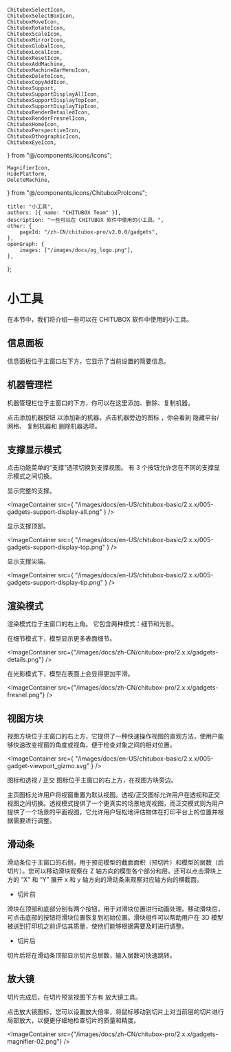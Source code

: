 	ChituboxSelectIcon,
	ChituboxSelectBoxIcon,
	ChituboxMoveIcon,
	ChituboxRotateIcon,
	ChituboxScaleIcon,
	ChituboxMirrorIcon,
	ChituboxGlobalIcon,
	ChituboxLocalIcon,
	ChituboxResetIcon,
	ChituboxAddMachine,
	ChituboxMachineBarMenuIcon,
	ChituboxDeleteIcon,
	ChituboxCopyAddIcon,
	ChituboxSupport,
	ChituboxSupportDisplayAllIcon,
	ChituboxSupportDisplayTopIcon,
	ChituboxSupportDisplayTipIcon,
	ChituboxRenderDetailedIcon,
	ChituboxRenderFresnelIcon,
	ChituboxHomeIcon,
	ChituboxPerspectiveIcon,
	ChituboxOthographicIcon,
	ChituboxEyeIcon,
} from "@/components/icons/Icons";

	MagnifierIcon,
	HidePlatform,
	DeleteMachine,
} from "@/components/icons/ChituboxProIcons";

	title: "小工具",
	authors: [{ name: "CHITUBOX Team" }],
	description: "一些可以在 CHITUBOX 软件中使用的小工具。",
	other: {
		pageId: "/zh-CN/chitubox-pro/v2.0.0/gadgets",
	},
	openGraph: {
		images: ["/images/docs/og_logo.png"],
	},
};

# 小工具

在本节中，我们将介绍一些可以在 CHITUBOX 软件中使用的小工具。

## 信息面板

信息面板位于主窗口左下方，它显示了当前设置的简要信息。

## 机器管理栏

机器管理栏位于主窗口的下方，你可以在这里添加、删除、复制机器。

点击添加机器按钮 <ChituboxAddMachine /> 以添加新的机器。点击机器旁边的图标 <ChituboxMachineBarMenuIcon />，你会看到 <ChituboxEyeIcon /> 隐藏平台/网格、<ChituboxCopyAddIcon /> 复制机器和 <DeleteMachine /> 删除机器选项。

## 支撑显示模式

点击功能菜单的“支撑”选项切换到支撑视图。 有 3 个按钮允许您在不同的支撑显示模式之间切换。

<ChituboxSupportDisplayAllIcon /> 显示完整的支撑。

<ImageContainer
	src={
		"/images/docs/en-US/chitubox-basic/2.x.x/005-gadgets-support-display-all.png"
	}
/>

<ChituboxSupportDisplayTopIcon /> 显示支撑顶部。

<ImageContainer
	src={
		"/images/docs/en-US/chitubox-basic/2.x.x/005-gadgets-support-display-top.png"
	}
/>

<ChituboxSupportDisplayTipIcon /> 显示支撑尖端。

<ImageContainer
	src={
		"/images/docs/en-US/chitubox-basic/2.x.x/005-gadgets-support-display-tip.png"
	}
/>

## 渲染模式

渲染模式位于主窗口的右上角。 它包含两种模式：细节和光影。

<ChituboxRenderDetailedIcon /> 在细节模式下，模型显示更多表面细节。

<ImageContainer
	src={"/images/docs/zh-CN/chitubox-pro/2.x.x/gadgets-details.png"}
/>

<ChituboxRenderFresnelIcon /> 在光影模式下，模型在表面上会显得更加平滑。

<ImageContainer
	src={"/images/docs/zh-CN/chitubox-pro/2.x.x/gadgets-fresnel.png"}
/>

## 视图方块

视图方块位于主窗口的右上方，它提供了一种快速操作视图的直观方法，使用户能够快速改变视窗的角度或视角，便于检查对象之间的相对位置。

<ImageContainer
	src={
		"/images/docs/en-US/chitubox-basic/2.x.x/005-gadget-viewport_gizmo.svg"
	}
/>

<ChituboxHomeIcon /> 图标和透视 <ChituboxPerspectiveIcon /> /
正交 <ChituboxOthographicIcon /> 图标位于主窗口的右上方，在视图方块旁边。

主页图标允许用户将视窗重置为默认视图。透视/正交图标允许用户在透视和正交视图之间切换。透视模式提供了一个更真实的场景地壳视图，而正交模式则为用户提供了一个场景的平面视图，它允许用户轻松地评估物体在打印平台上的位置并根据需要进行调整。

## 滑动条

滑动条位于主窗口的右侧，用于预览模型的截面面积（预切片）和模型的层数（后切片）。您可以移动滑块观察在 Z 轴方向的模型各个部分和层。还可以点击滑块上方的 “X” 和 “Y” 展开 x 和 y 轴方向的滑动条来观察对应轴方向的横截面。

<div className="flex justify-center items-center">
	<div className="flex-1 p-2">
		<ImageContainer
			src={"/images/docs/zh-CN/chitubox-pro/2.x.x/gadget-slider-xy.png"}
			style={{ width: "400px" }}
		/>
	</div>
	<div className="flex-1">
		<ImageContainer
			src={"/images/docs/zh-CN/chitubox-pro/2.x.x/gadget-slider.png"}
			style={{ height: "600px" }}
		/>
	</div>
	<div className="flex-1">
		<ImageContainer
			src={
				"/images/docs/zh-CN/chitubox-pro/2.x.x/gadget-slider-after-slicing.png"
			}
			style={{ height: "600px" }}
		/>
	</div>
</div>

-   切片前

滑块在顶部和底部分别有两个按钮，用于对滑块位置进行动画处理。移动滑块后，可点击底部的<ResetSliderIcon />按钮将滑块位置恢复到初始位置。滑块组件可以帮助用户在 3D 模型被送到打印机之前评估其质量，使他们能够根据需要及时进行调整。

-   切片后

切片后将在滑动条顶部显示切片总层数，输入层数可快速跳转。

## 放大镜

切片完成后，在切片预览视图下方有 <MagnifierIcon /> 放大镜工具。

点击放大镜图标，您可以设置放大倍率，将鼠标移动到切片上对当前层的切片进行局部放大，以便更仔细地检查切片的质量和精度。

<ImageContainer
	src={"/images/docs/zh-CN/chitubox-pro/2.x.x/gadgets-magnifier-02.png"}
/>
